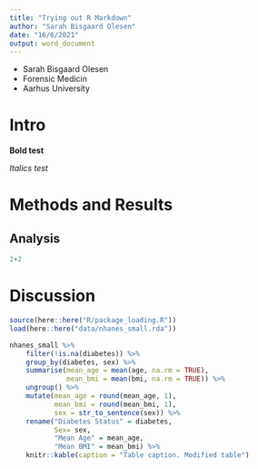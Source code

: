 ```yaml
---
title: "Trying out R Markdown"
author: "Sarah Bisgaard Olesen"
date: "16/6/2021"
output: word_document
---
```


- Sarah Bisgaard Olesen
- Forensic Medicin
- Aarhus University

# Intro
**Bold test**

*Italics test*

# Methods and Results

## Analysis
```r
2+2
```


# Discussion

```r

source(here::here("R/package_loading.R"))
load(here::here("data/nhanes_small.rda"))

```

```r

nhanes_small %>%
    filter(!is.na(diabetes)) %>% 
    group_by(diabetes, sex) %>% 
    summarise(mean_age = mean(age, na.rm = TRUE),
              mean_bmi = mean(bmi, na.rm = TRUE)) %>% 
    ungroup() %>% 
    mutate(mean_age = round(mean_age, 1),
           mean_bmi = round(mean_bmi, 1),
           sex = str_to_sentence(sex)) %>% 
    rename("Diabetes Status" = diabetes, 
           Sex= sex,
           "Mean Age" = mean_age,
           "Mean BMI" = mean_bmi) %>% 
    knitr::kable(caption = "Table caption. Modified table")

```

